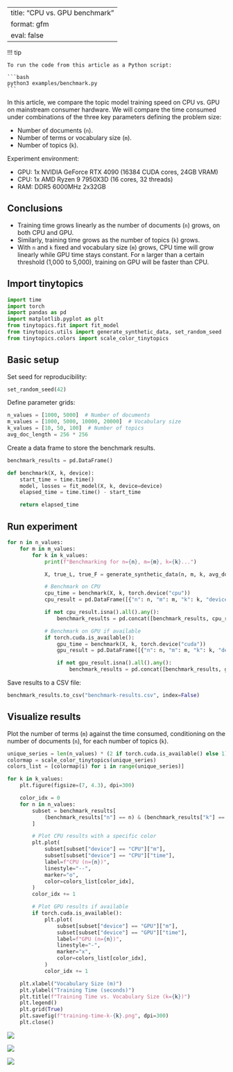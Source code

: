 <!-- `.md` and `.py` files are generated from the `.qmd` file. Please edit that file. -->

---
title: "CPU vs. GPU benchmark"
format: gfm
eval: false
---

!!! tip

    To run the code from this article as a Python script:

    ```bash
    python3 examples/benchmark.py
    ```

In this article, we compare the topic model training speed on CPU vs. GPU
on mainstream consumer hardware. We will compare the time consumed under
combinations of the three key parameters defining the problem size:

- Number of documents (`n`).
- Number of terms or vocabulary size (`m`).
- Number of topics (`k`).

Experiment environment:

- GPU: 1x NVIDIA GeForce RTX 4090 (16384 CUDA cores, 24GB VRAM)
- CPU: 1x AMD Ryzen 9 7950X3D (16 cores, 32 threads)
- RAM: DDR5 6000MHz 2x32GB

## Conclusions

- Training time grows linearly as the number of documents (`n`) grows, on both CPU and GPU.
- Similarly, training time grows as the number of topics (`k`) grows.
- With `n` and `k` fixed and vocabulary size (`m`) grows,
  CPU time will grow linearly while GPU time stays constant.
  For `m` larger than a certain threshold (1,000 to 5,000),
  training on GPU will be faster than CPU.

## Import tinytopics

```python
import time
import torch
import pandas as pd
import matplotlib.pyplot as plt
from tinytopics.fit import fit_model
from tinytopics.utils import generate_synthetic_data, set_random_seed
from tinytopics.colors import scale_color_tinytopics
```

## Basic setup

Set seed for reproducibility:

```python
set_random_seed(42)
```

Define parameter grids:

```python
n_values = [1000, 5000]  # Number of documents
m_values = [1000, 5000, 10000, 20000]  # Vocabulary size
k_values = [10, 50, 100]  # Number of topics
avg_doc_length = 256 * 256
```

Create a data frame to store the benchmark results.

```python
benchmark_results = pd.DataFrame()

def benchmark(X, k, device):
    start_time = time.time()
    model, losses = fit_model(X, k, device=device)
    elapsed_time = time.time() - start_time

    return elapsed_time
```

## Run experiment

```python
for n in n_values:
    for m in m_values:
        for k in k_values:
            print(f"Benchmarking for n={n}, m={m}, k={k}...")

            X, true_L, true_F = generate_synthetic_data(n, m, k, avg_doc_length=avg_doc_length)

            # Benchmark on CPU
            cpu_time = benchmark(X, k, torch.device("cpu"))
            cpu_result = pd.DataFrame([{"n": n, "m": m, "k": k, "device": "CPU", "time": cpu_time}])

            if not cpu_result.isna().all().any():
                benchmark_results = pd.concat([benchmark_results, cpu_result], ignore_index=True)

            # Benchmark on GPU if available
            if torch.cuda.is_available():
                gpu_time = benchmark(X, k, torch.device("cuda"))
                gpu_result = pd.DataFrame([{"n": n, "m": m, "k": k, "device": "GPU", "time": gpu_time}])

                if not gpu_result.isna().all().any():
                    benchmark_results = pd.concat([benchmark_results, gpu_result], ignore_index=True)
```

Save results to a CSV file:

```python
benchmark_results.to_csv("benchmark-results.csv", index=False)
```

## Visualize results

Plot the number of terms (`m`) against the time consumed, conditioning on
the number of documents (`n`), for each number of topics (`k`).

```python
unique_series = len(n_values) * (2 if torch.cuda.is_available() else 1)
colormap = scale_color_tinytopics(unique_series)
colors_list = [colormap(i) for i in range(unique_series)]

for k in k_values:
    plt.figure(figsize=(7, 4.3), dpi=300)

    color_idx = 0
    for n in n_values:
        subset = benchmark_results[
            (benchmark_results["n"] == n) & (benchmark_results["k"] == k)
        ]

        # Plot CPU results with a specific color
        plt.plot(
            subset[subset["device"] == "CPU"]["m"],
            subset[subset["device"] == "CPU"]["time"],
            label=f"CPU (n={n})",
            linestyle="--",
            marker="o",
            color=colors_list[color_idx],
        )
        color_idx += 1

        # Plot GPU results if available
        if torch.cuda.is_available():
            plt.plot(
                subset[subset["device"] == "GPU"]["m"],
                subset[subset["device"] == "GPU"]["time"],
                label=f"GPU (n={n})",
                linestyle="-",
                marker="x",
                color=colors_list[color_idx],
            )
            color_idx += 1

    plt.xlabel("Vocabulary Size (m)")
    plt.ylabel("Training Time (seconds)")
    plt.title(f"Training Time vs. Vocabulary Size (k={k})")
    plt.legend()
    plt.grid(True)
    plt.savefig(f"training-time-k-{k}.png", dpi=300)
    plt.close()
```

![](images/training-time-k-10.png)

![](images/training-time-k-50.png)

![](images/training-time-k-100.png)
